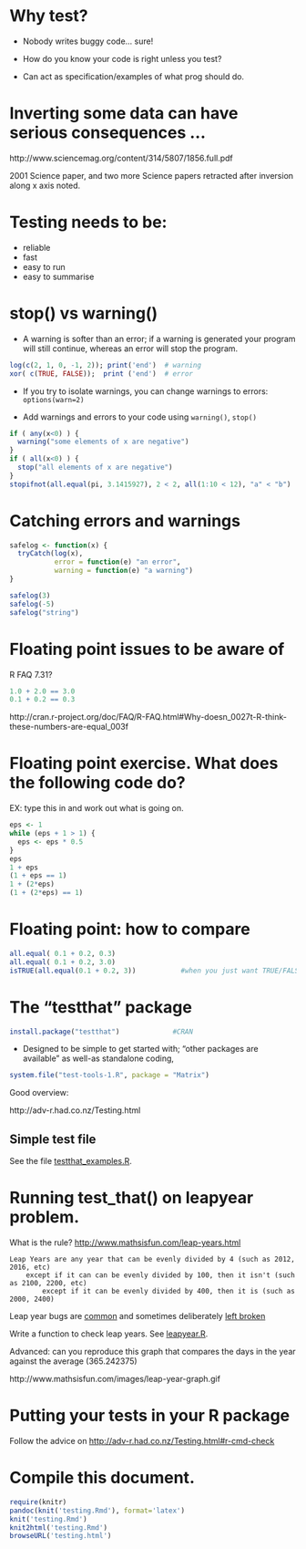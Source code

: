 # Why test?

* Nobody writes buggy code... sure!

* How do you know your code is right unless you test?

* Can act as specification/examples of what prog should do.

# Inverting some data can have serious consequences ...
  http://www.sciencemag.org/content/314/5807/1856.full.pdf

2001 Science paper, and two more Science papers retracted after
inversion along x axis noted.

# Testing needs to be:

* reliable
* fast
* easy to run
* easy to summarise

# stop() vs warning()

* A warning is softer than an error; if a warning is generated
your program will still continue, whereas an error will stop the
program.

```r
log(c(2, 1, 0, -1, 2)); print('end')  # warning 
xor( c(TRUE, FALSE));  print ('end')  # error
```

* If you try to isolate warnings, you can change warnings to
  errors: `options(warn=2)`

* Add warnings and errors to your code using `warning()`,
  `stop()`

```r
if ( any(x<0) ) {
  warning("some elements of x are negative")
}
if ( all(x<0) ) {
  stop("all elements of x are negative")
}
stopifnot(all.equal(pi, 3.1415927), 2 < 2, all(1:10 < 12), "a" < "b")
```

# Catching errors and warnings

```r
safelog <- function(x) {
  tryCatch(log(x),
           error = function(e) "an error",
           warning = function(e) "a warning")
}

safelog(3)
safelog(-5)
safelog("string")
```


# Floating point issues to be aware of

R FAQ 7.31?
```r
1.0 + 2.0 == 3.0
0.1 + 0.2 == 0.3
```
http://cran.r-project.org/doc/FAQ/R-FAQ.html#Why-doesn_0027t-R-think-these-numbers-are-equal_003f

# Floating point exercise.  What does the following code do?

EX: type this in and work out what is going on.
```r
eps <- 1
while (eps + 1 > 1) {
  eps <- eps * 0.5
}
eps
1 + eps
(1 + eps == 1)
1 + (2*eps)
(1 + (2*eps) == 1)
```

# Floating point: how to compare

```r
all.equal( 0.1 + 0.2, 0.3)
all.equal( 0.1 + 0.2, 3.0)
isTRUE(all.equal(0.1 + 0.2, 3))           #when you just want TRUE/FALSE
```


# The "testthat" package

```r
install.package("testthat")             #CRAN
```

* Designed to be simple to get started with; "other packages are
  available" as well-as standalone coding,

```r
system.file("test-tools-1.R", package = "Matrix")
```
Good overview:

http://adv-r.had.co.nz/Testing.html

## Simple test file

See the file [testthat_examples.R](testthat_examples.R).



# Running test_that() on leapyear problem.

What is the rule?
[http://www.mathsisfun.com/leap-years.html](http://www.mathsisfun.com/leap-years.html)

    Leap Years are any year that can be evenly divided by 4 (such as 2012, 2016, etc)
 		except if it can can be evenly divided by 100, then it isn't (such as 2100, 2200, etc)
  	  		except if it can be evenly divided by 400, then it is (such as 2000, 2400)


Leap year bugs are [common](http://en.wikipedia.org/wiki/Leap_year_bug)
and sometimes deliberately [left broken](http://support.microsoft.com/kb/214326)



Write a function to check leap years.  See [leapyear.R](leapyear.R).


Advanced: can you reproduce this graph that compares the days in the
year against the average (365.242375)

http://www.mathsisfun.com/images/leap-year-graph.gif


# Putting your tests in your R package

Follow the advice on
[http://adv-r.had.co.nz/Testing.html#r-cmd-check](http://adv-r.had.co.nz/Testing.html#r-cmd-check)

# Compile this document.
```r
require(knitr)
pandoc(knit('testing.Rmd'), format='latex')
knit('testing.Rmd')
knit2html('testing.Rmd')
browseURL('testing.html')
```
